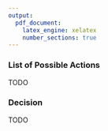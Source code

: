 ```yaml
---
output:
  pdf_document:
    latex_engine: xelatex
    number_sections: true
---
```


### List of Possible Actions

TODO

### Decision

TODO
